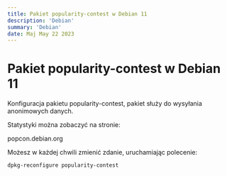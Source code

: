 ```yaml
---
title: Pakiet popularity-contest w Debian 11
description: 'Debian'
summary: 'Debian'
date: Maj May 22 2023
---
```


# Pakiet popularity-contest w Debian 11

Konfiguracja pakietu popularity-contest, pakiet służy do wysyłania anonimowych danych.

Statystyki można zobaczyć na stronie:

popcon.debian.org

Możesz w każdej chwili zmienić zdanie, uruchamiając polecenie:

```
dpkg-reconfigure popularity-contest
```